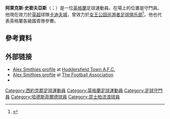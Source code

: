 {{noteTA
|G1=football
|G2=FAcup
}}
{{Infobox football biography
| name = 阿萊克斯·史密夫亞斯<br>Alex Smithies
| image = Smithies_QPR_Leeds.jpg
| image_size = 200
| caption = 
| fullname = Alexander Smithies<ref>{{cite web |url=https://www.efl.com/siteassets/efl-documents/efl-professional-retain-list--free-transfers---2017-18.pdf |title=Club list of registered players: As at 19th May 2018 |publisher=English Football League |format=PDF |page=31 |accessdate=15 June 2018 |archive-date=2018-06-15 |archive-url=https://web.archive.org/web/20180615205339/https://www.efl.com/siteassets/efl-documents/efl-professional-retain-list--free-transfers---2017-18.pdf |dead-url=no }}</ref>
| birth_date = {{birth date and age|1990|3|5|df=y}}<ref>{{cite web |url=http://www.espnfc.co.uk/player/96899/alex-smithies |title=Alex Smithies |website=ESPN FC |accessdate=28 June 2018}}</ref>
| birth_place = [[英格蘭|英格蘭]][[哈德斯菲爾德|哈德斯菲爾德]]
| height = {{convert|1.85|m|order=flip}}<ref>{{cite web |url=https://www.11v11.com/players/alex-smithies-227492/ |title=Alex Smithies |website=11v11.com |publisher=AFS Enterprises |accessdate=28 December 2017}}</ref>
| position = [[守門員|守門員]]
| currentclub = [[卡迪夫城足球會|卡迪夫城]]
| clubnumber = 12
| youthyears1 = 1998–2007
| youthclubs1 = [[哈德斯菲爾德足球俱樂部|哈德斯菲爾德]]
| years1 = 2007–2015
| clubs1 = [[哈德斯菲爾德足球俱樂部|哈德斯菲爾德]]
| caps1 = 247
| goals1 = 0
| years2 = 2015–2018
| clubs2 = [[女王公園巡游者足球俱樂部|昆士柏流浪]]
| caps2 = 107
| goals2 = 0
| years3 = 2018–
| clubs3 = [[卡迪夫城足球會|卡迪夫城]]
|caps3 = 0
|goals3 = 0
| nationalyears1 = 2005–2006
| nationalteam1 = 英格蘭U16
| nationalcaps1 = 4
| nationalgoals1 = 0
| nationalyears2 = 2005–2007
| nationalteam2 = 英格蘭U17
| nationalcaps2 = 9
| nationalgoals2 = 0
| nationalyears3 = 2007
| nationalteam3 = 英格蘭U18
| nationalcaps3 = 1
| nationalgoals3 = 0
| nationalyears4 = 2009
| nationalteam4 = 英格蘭U19
| nationalcaps4 = 1
| nationalgoals4 = 0
| club-update = 28 June 2018
| nationalteam-update = 
}}

'''阿萊克斯·史密夫亞斯'''（{{lang-en|Alex Smithies}}；{{bd|1990年|3月5日}}）是一位[[英格蘭|英格蘭]]足球運動員。在場上的位置是守門員。他現在效力於[[英超|英超]]球隊[[卡迪夫城足球會|卡迪夫城]]，曾效力於[[女王公园巡游者足球俱乐部|女王公园巡游者足球俱乐部]]<ref>{{cite web|url=http://www.bbc.com/sport/0/football/34008803 |title=Alex Smithies: Queens Park Rangers sign Huddersfield keeper |publisher=''[[BBC_Sport|BBC Sport]]'' |date=2015-08-20 |accessdate=2015-08-24}}</ref>。他也代表英格蘭各級國青隊參賽。

==參考資料==
{{Reflist}}

==外部链接==
{{commons category|Alex Smithies}}
*[http://www.htafc.com/team/player-profile/index.aspx?playerid=372248&tcmuri=153887 Alex Smithies profile]{{dead link|date=2018年5月 |bot=InternetArchiveBot |fix-attempted=yes }} at [[哈德斯菲尔德足球俱乐部|Huddersfield Town A.F.C.]]
*[http://www.thefa.com/england/All-Teams/Players/S/alex-smithies Alex Smithies profile] at [[英格蘭足球總會|The Football Association]]
*{{soccerbase|id=47387|name=阿萊克斯·史密夫亞斯}}

{{卡迪夫城球員名單}}

{{DEFAULTSORT:Smithies, Alex}}
[[Category:西約克郡足球運動員|Category:西約克郡足球運動員]]
[[Category:英格蘭足球運動員|Category:英格蘭足球運動員]]
[[Category:足球守門員|Category:足球守門員]]
[[Category:哈德斯菲爾德球員|Category:哈德斯菲爾德球員]]
[[Category:昆士柏流浪球員|Category:昆士柏流浪球員]]